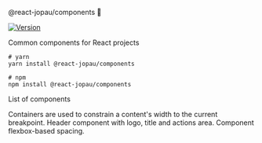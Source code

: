 
<Meta title="About" />

<SBTitle>@react-jopau/components 👋</SBTitle>
<p>
  <a href="https://www.npmjs.com/package/@react-jopau/components" target="_blank" rel="noreferrer">
    <img alt="Version" src="https://img.shields.io/npm/v/@react-jopau/components.svg" />
  </a>
</p>

<SBDescription>Common components for React projects</SBDescription>

```shell dark
# yarn
yarn install @react-jopau/components

# npm
npm install @react-jopau/components
```

<SBSubTitle>List of components</SBSubTitle>

<ThemeProvider config={getThemeQueryParam()}>
  <div className="!my-10 grid grid-cols-3 gap-5">

[//]: # 'AUTO-GENERATED-CONTENT:START'

<SBCard title="Container" kind="components-container">
  Containers are used to constrain a content's width to the current breakpoint.
</SBCard>
<SBCard title="Header" kind="components-header">
  Header component with logo, title and actions area.
</SBCard>
<SBCard title="Space" kind="components-space">
  Component flexbox-based spacing.
</SBCard>

[//]: # 'AUTO-GENERATED-CONTENT:END'

  </div>
</ThemeProvider>
